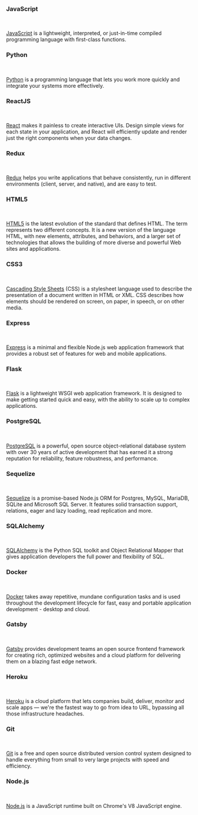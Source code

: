 
### JavaScript
<a className='technologies__link' href='https://developer.mozilla.org/en-US/docs/Web/javascript'>
  <JavaScriptImg />
</a><br />

[JavaScript](https://developer.mozilla.org/en-US/docs/Web/javascript) is a lightweight, interpreted, or just-in-time compiled programming language with first-class functions.

### Python
<a className='technologies__link' href='https://www.python.org/'>
  <PythonImg />
</a><br />

[Python](https://www.python.org/) is a programming language that lets you work more quickly and integrate your systems more effectively.

### ReactJS
<a className='technologies__link' href='https://reactjs.org/'>
  <RctImg />
</a><br />

[React](https://reactjs.org/) makes it painless to create interactive UIs. Design simple views for each state in your application, and React will efficiently update and render just the right components when your data changes.

### Redux
<a className='technologies__link' href='https://redux.js.org/'>
  <ReduxImg />
</a><br />

[Redux](https://redux.js.org/) helps you write applications that behave consistently, run in different environments (client, server, and native), and are easy to test.

### HTML5
<a className='technologies__link' href='https://developer.mozilla.org/en-US/docs/Web/CSS'>
  <HTML5Img />
</a><br />

[HTML5](https://developer.mozilla.org/en-US/docs/Web/Guide/HTML/HTML5) is the latest evolution of the standard that defines HTML. The term represents two different concepts. It is a new version of the language HTML, with new elements, attributes, and behaviors, and a larger set of technologies that allows the building of more diverse and powerful Web sites and applications.

### CSS3
<a className='technologies__link' href='https://developer.mozilla.org/en-US/docs/Web/CSS'>
  <CSS3Img />
</a><br />

[Cascading Style Sheets](https://developer.mozilla.org/en-US/docs/Web/CSS) (CSS) is a stylesheet language used to describe the presentation of a document written in HTML or XML. CSS describes how elements should be rendered on screen, on paper, in speech, or on other media.

### Express
<a className='technologies__link' href='https://expressjs.com/'>
  <ExpressImg />
</a><br />

[Express](https://expressjs.com/) is a minimal and flexible Node.js web application framework that provides a robust set of features for web and mobile applications.

### Flask
<a className='technologies__link' href='https://palletsprojects.com/p/flask/'>
  <FlaskImg />
</a><br />

[Flask](https://palletsprojects.com/p/flask/) is a lightweight WSGI web application framework. It is designed to make getting started quick and easy, with the ability to scale up to complex applications.

### PostgreSQL
<a className='technologies__link' href='https://www.postgresql.org/'>
  <PostgresqlImg />
</a><br />

[PostgreSQL](https://www.postgresql.org/) is a powerful, open source object-relational database system with over 30 years of active development that has earned it a strong reputation for reliability, feature robustness, and performance.

### Sequelize
<a className='technologies__link' href='https://sequelize.org/'>
  <SequelizeImg />
</a><br />

[Sequelize](https://sequelize.org/) is a promise-based Node.js ORM for Postgres, MySQL, MariaDB, SQLite and Microsoft SQL Server. It features solid transaction support, relations, eager and lazy loading, read replication and more.

### SQLAlchemy
<a className='technologies__link' href='https://www.sqlalchemy.org/'>
  <SqlalchemyImg />
</a><br />

[SQLAlchemy](https://www.sqlalchemy.org/) is the Python SQL toolkit and Object Relational Mapper that gives application developers the full power and flexibility of SQL.

### Docker
<a className='technologies__link' href='https://www.docker.com/'>
  <DockerImg />
</a><br />

[Docker](https://www.docker.com/) takes away repetitive, mundane configuration tasks and is used throughout the development lifecycle for fast, easy and portable application development - desktop and cloud.

### Gatsby
<a className='technologies__link' href='https://www.gatsbyjs.com/'>
  <GatsbyImg />
</a><br />

[Gatsby](https://www.gatsbyjs.com/) provides development teams an open source frontend framework for creating rich, optimized websites and a cloud platform for delivering them on a blazing fast edge network.

### Heroku
<a className='technologies__link' href='https://www.heroku.com/what'>
  <HerokuImg />
</a><br />

[Heroku](https://www.heroku.com/what) is a cloud platform that lets companies build, deliver, monitor and scale apps — we're the fastest way to go from idea to URL, bypassing all those infrastructure headaches.

### Git
<a className='technologies__link' href='https://git-scm.com/'>
  <GitImg />
</a><br />

[Git](https://git-scm.com/) is a free and open source distributed version control system designed to handle everything from small to very large projects with speed and efficiency.

### Node.js
<a className='technologies__link' href='https://nodejs.org/en/'>
  <NodejsImg />
</a><br />

[Node.js](https://nodejs.org/en/) is a JavaScript runtime built on Chrome's V8 JavaScript engine.

